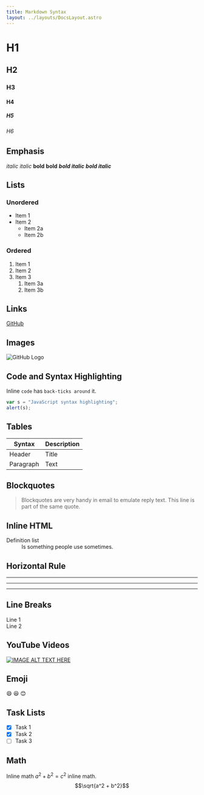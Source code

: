 ```yaml
---
title: Markdown Syntax
layout: ../layouts/DocsLayout.astro
---
```


# H1

## H2

### H3

#### H4

##### H5

###### H6

## Emphasis

_italic_ _italic_
**bold** **bold**
**_bold italic_** **_bold italic_**

## Lists

### Unordered

- Item 1
- Item 2
  - Item 2a
  - Item 2b

### Ordered

1. Item 1
2. Item 2
3. Item 3
   1. Item 3a
   2. Item 3b

## Links

[GitHub](http://github.com)

## Images

![GitHub Logo](/images/logo.png)

## Code and Syntax Highlighting

Inline `code` has `back-ticks around` it.

```javascript
var s = "JavaScript syntax highlighting";
alert(s);
```

## Tables

| Syntax    | Description |
| --------- | ----------- |
| Header    | Title       |
| Paragraph | Text        |

## Blockquotes

> Blockquotes are very handy in email to emulate reply text.
> This line is part of the same quote.

## Inline HTML

<dl>
  <dt>Definition list</dt>
  <dd>Is something people use sometimes.</dd>
</dl>

## Horizontal Rule

---

---

---

## Line Breaks

Line 1<br />Line 2

## YouTube Videos

[![IMAGE ALT TEXT HERE](https://img.youtube.com/vi/6A5EpqqDOdk/0.jpg)](https://www.youtube.com/watch?v=6A5EpqqDOdk)

## Emoji

:smile:
:laughing:
:blush:

## Task Lists

- [x] Task 1
- [x] Task 2
- [ ] Task 3

## Math

Inline math $a^2+b^2=c^2$ inline math.
$$\sqrt{a^2 + b^2}$$
